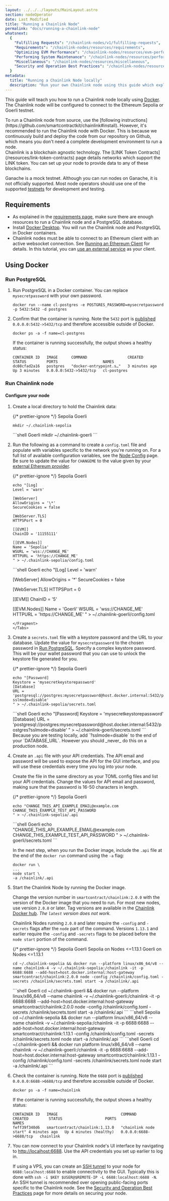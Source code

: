 ```yaml
---
layout: ../../../layouts/MainLayout.astro
section: nodeOperator
date: Last Modified
title: "Running a Chainlink Node"
permalink: "docs/running-a-chainlink-node"
whatsnext:
  {
    "Fulfilling Requests": "/chainlink-nodes/v1/fulfilling-requests",
    "Requirements": "/chainlink-nodes/resources/requirements",
    "Optimizing EVM Performance": "/chainlink-nodes/resources/evm-performance-configuration",
    "Performing System Maintenance": "/chainlink-nodes/resources/performing-system-maintenance",
    "Miscellaneous": "/chainlink-nodes/resources/miscellaneous",
    "Security and Operation Best Practices": "/chainlink-nodes/resources/best-security-practices",
  }
metadata:
  title: "Running a Chainlink Node locally"
  description: "Run your own Chainlink node using this guide which explains the requirements and basics for getting started."
---
```



This guide will teach you how to run a Chainlink node locally using [Docker](#using-docker). The Chainlink node will be configured to connect to the Ethereum Sepolia or Goerli testnet.

<Aside type="note" title="Running from source">
  To run a Chainlink node from source, use the [following
  instructions](https://github.com/smartcontractkit/chainlink#install). However, it's recommended to run the Chainlink
  node with Docker. This is because we continuously build and deploy the code from our repository on Github, which means
  you don't need a complete development environment to run a node.
</Aside>

<Aside type="note" title="Supported networks">
  Chainlink is a blockchain agnostic technology. The [LINK Token Contracts](/resources/link-token-contracts) page details networks which support the LINK token. You can set up your node to provide data to any of these blockchains.

  Ganache is a mock testnet. Although you can run nodes on Ganache, it is not officially supported. Most node operators
  should use one of the supported [testnets](/resources/link-token-contracts) for development and testing.
</Aside>

## Requirements

- As explained in the [requirements page](/chainlink-nodes/resources/requirements), make sure there are enough resources to run a Chainlink node and a PostgreSQL database.
- Install [Docker Desktop](https://docs.docker.com/get-docker/). You will run the Chainlink node and PostgreSQL in Docker containers.
- Chainlink nodes must be able to connect to an Ethereum client with an active websocket connection. See [Running an Ethereum Client](/chainlink-nodes/resources/run-an-ethereum-client) for details. In this tutorial, you can [use an external service](/chainlink-nodes/resources/run-an-ethereum-client/#external-services) as your client.

## Using Docker

### Run PostgreSQL

1. Run PostgreSQL in a Docker container. You can replace `mysecretpassword` with your own password.

   ```shell
   docker run --name cl-postgres -e POSTGRES_PASSWORD=mysecretpassword -p 5432:5432 -d postgres
   ```

1. Confirm that the container is running. Note the `5432` port is [published](https://docs.docker.com/config/containers/container-networking/#published-ports) `0.0.0.0:5432->5432/tcp` and therefore accessible outside of Docker.

   ```shell
   docker ps -a -f name=cl-postgres
   ```

   If the container is running successfully, the output shows a healthy status:
   ```shell
   CONTAINER ID   IMAGE      COMMAND                  CREATED         STATUS         PORTS                    NAMES
   dc08cfad2a16   postgres   "docker-entrypoint.s…"   3 minutes ago   Up 3 minutes   0.0.0.0:5432->5432/tcp   cl-postgres
   ```

### Run Chainlink node

#### Configure your node

1. Create a local directory to hold the Chainlink data:

   {/* prettier-ignore */}
   <Tabs client:visible>
      <Fragment slot="tab.1">Sepolia</Fragment>
      <Fragment slot="tab.2">Goerli</Fragment>
      <Fragment slot="panel.1">
      ```shell Sepolia
      mkdir ~/.chainlink-sepolia
      ```
      </Fragment>
      <Fragment slot="panel.2">
      ```shell Goerli
      mkdir ~/.chainlink-goerli
      ```
      </Fragment>
   </Tabs>

1. Run the following as a command to create a `config.toml` file and populate with variables specific to the network you're running on. For a full list of available configuration variables, see the [Node Config](/chainlink-nodes/v1/node-config) page.
   Be sure to update the value for `CHANGEME` to the value given by your [external Ethereum provider](/chainlink-nodes/resources/run-an-ethereum-client/#external-services).

   {/* prettier-ignore */}
   <Tabs client:visible>
      <Fragment slot="tab.1">Sepolia</Fragment>
      <Fragment slot="tab.2">Goerli</Fragment>
      <Fragment slot="panel.1">
      ```shell Sepolia
      echo "[Log]
      Level = 'warn'

      [WebServer]
      AllowOrigins = '\*'
      SecureCookies = false

      [WebServer.TLS]
      HTTPSPort = 0

      [[EVM]]
      ChainID = '11155111'

      [[EVM.Nodes]]
      Name = 'Sepolia'
      WSURL = 'wss://CHANGE_ME'
      HTTPURL = 'https://CHANGE_ME'
      " > ~/.chainlink-sepolia/config.toml
      ```
      </Fragment>
      <Fragment slot="panel.2">
      ```shell Goerli
      echo "[Log]
      Level = 'warn'

      [WebServer]
      AllowOrigins = '*'
      SecureCookies = false

      [WebServer.TLS]
      HTTPSPort = 0

      [[EVM]]
      ChainID = '5'

      [[EVM.Nodes]]
      Name = 'Goerli'
      WSURL = 'wss://CHANGE_ME'
      HTTPURL = 'https://CHANGE_ME'
      " > ~/.chainlink-goerli/config.toml
      ```
      </Fragment>
   </Tabs>

1. Create a `secrets.toml` file with a keystore password and the URL to your database. Update the value for `mysecretpassword` to the chosen password in [Run PostgreSQL](#run-postgresql). Specify a complex keystore password. This will be your wallet password that you can use to unlock the keystore file generated for you.

   {/* prettier-ignore */}
   <Tabs client:visible>
      <Fragment slot="tab.1">Sepolia</Fragment>
      <Fragment slot="tab.2">Goerli</Fragment>
      <Fragment slot="panel.1">
      ```shell Sepolia
      echo "[Password]
      Keystore = 'mysecretkeystorepassword'
      [Database]
      URL = 'postgresql://postgres:mysecretpassword@host.docker.internal:5432/postgres?sslmode=disable'
      " > ~/.chainlink-sepolia/secrets.toml
      ```
      </Fragment>
      <Fragment slot="panel.2">
      ```shell Goerli
      echo "[Password]
      Keystore = 'mysecretkeystorepassword'
      [Database]
      URL = 'postgresql://postgres:mysecretpassword@host.docker.internal:5432/postgres?sslmode=disable'
      " > ~/.chainlink-goerli/secrets.toml
      ```
      </Fragment>
   </Tabs>

   <Aside type="tip" title="Important">
     Because you are testing locally, add `?sslmode=disable` to the end of your `DATABASE_URL`. However you should
     _never_ do this on a production node.
   </Aside>

1. Create an `.api` file with your API credentials. The API email and password will be used to expose the API for the GUI interface, and you will use these credentials every time you log into your node.

   Create the file in the same directory as your TOML config files and list your API credentials. Change the values for API email and password, making sure that the password is 16-50 characters in length.

   {/* prettier-ignore */}
   <Tabs client:visible>
      <Fragment slot="tab.1">Sepolia</Fragment>
      <Fragment slot="tab.2">Goerli</Fragment>
      <Fragment slot="panel.1">
      ```shell Sepolia
      echo "CHANGE_THIS_API_EXAMPLE_EMAIL@example.com
      CHANGE_THIS_EXAMPLE_TEST_API_PASSWORD
      " > ~/.chainlink-sepolia/.api
      ```
      </Fragment>
      <Fragment slot="panel.2">
      ```shell Goerli
      echo "CHANGE_THIS_API_EXAMPLE_EMAIL@example.com
      CHANGE_THIS_EXAMPLE_TEST_API_PASSWORD
      " > ~/.chainlink-goerli/secrets.toml
      ```
      </Fragment>
   </Tabs>

   In the next step, when you run the Docker image, include the `.api` file at the end of the `docker run` command using the `-a` flag:

   ```
   docker run \
   ...
   node start \
   -a /chainlink/.api
   ```

1. Start the Chainlink Node by running the Docker image.

   Change the version number in `smartcontract/chainlink:2.0.0` with the version of the Docker image that you need to run. For most new nodes, use version `2.0.0` or later. Tag versions are available in the [Chainlink Docker hub](https://hub.docker.com/r/smartcontract/chainlink/tags). _The `latest` version does not work._ 
   
   Chainlink Nodes running `2.0.0` and later require the `-config` and `-secrets` flags after the `node` part of the command. Versions `1.13.1` and earlier require the `-config` and `-secrets` flags to be placed before the `node start` portion of the command.

   {/* prettier-ignore */}
   <Tabs client:visible>
      <Fragment slot="tab.1">Sepolia</Fragment>
      <Fragment slot="tab.2">Goerli</Fragment>
      <Fragment slot="tab.3">Sepolia on Nodes \<=1.13.1</Fragment>
      <Fragment slot="tab.4">Goerli on Nodes \<=1.13.1</Fragment>
      <Fragment slot="panel.1">
      ```shell Sepolia
      cd ~/.chainlink-sepolia && docker run --platform linux/x86_64/v8 --name chainlink-4 -v ~/.chainlink-sepolia:/chainlink -it -p 6688:6688 --add-host=host.docker.internal:host-gateway smartcontract/chainlink:2.0.0 node -config /chainlink/config.toml -secrets /chainlink/secrets.toml start -a /chainlink/.api
      ```
      </Fragment>
      <Fragment slot="panel.2">
      ```shell Goerli
      cd ~/.chainlink-goerli && docker run --platform linux/x86_64/v8 --name chainlink -v ~/.chainlink-goerli:/chainlink -it -p 6688:6688 --add-host=host.docker.internal:host-gateway smartcontract/chainlink:2.0.0 node -config /chainlink/config.toml -secrets /chainlink/secrets.toml start -a /chainlink/.api
      ```
      </Fragment>
      <Fragment slot="panel.3">
      ```shell Sepolia
      cd ~/.chainlink-sepolia && docker run --platform linux/x86_64/v8 --name chainlink -v ~/.chainlink-sepolia:/chainlink -it -p 6688:6688 --add-host=host.docker.internal:host-gateway smartcontract/chainlink:1.13.1 -config /chainlink/config.toml -secrets /chainlink/secrets.toml node start -a /chainlink/.api
      ```
      </Fragment>
      <Fragment slot="panel.4">
      ```shell Goerli
      cd ~/.chainlink-goerli && docker run platform linux/x86_64/v8 --name chainlink -v ~/.chainlink-goerli:/chainlink -it -p 6688:6688 --add-host=host.docker.internal:host-gateway smartcontract/chainlink:1.13.1 -config /chainlink/config.toml -secrets /chainlink/secrets.toml node start -a /chainlink/.api
      ```
      </Fragment>
   </Tabs>

1. Check the container is running. Note the `6688` port is [published](https://docs.docker.com/config/containers/container-networking/#published-ports) `0.0.0.0:6688->6688/tcp` and therefore accessible outside of Docker.

   ```shell
   docker ps -a -f name=chainlink
   ```
   
   If the container is running successfully, the output shows a healthy status:
   ```shell
   CONTAINER ID   IMAGE                            COMMAND                CREATED         STATUS                   PORTS                    NAMES
   feff39f340d6   smartcontract/chainlink:1.13.0   "chainlink node start" 4 minutes ago   Up 4 minutes (healthy)   0.0.0.0:6688->6688/tcp   chainlink
   ```

1. You can now connect to your Chainlink node's UI interface by navigating to [http://localhost:6688](http://localhost:6688). Use the API
   credentials you set up earlier to log in.

   If using a VPS, you can create an [SSH tunnel](https://www.howtogeek.com/168145/how-to-use-ssh-tunneling/) to your node for `6688:localhost:6688` to enable connectivity to the GUI. Typically this is done with `ssh -i $KEY $USER@$REMOTE-IP -L 6688:localhost:6688 -N`. An SSH tunnel is recommended over opening public-facing ports specific to the Chainlink node. See the [Security and Operation Best Practices](/chainlink-nodes/resources/best-security-practices) page for more details on securing your node.
